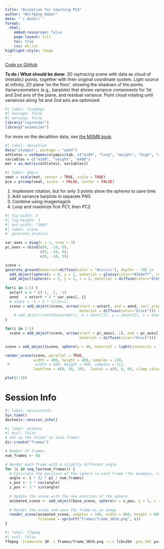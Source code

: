 ```yaml
---
title: "Animation for teaching PCA"
author: "Wolfgang Huber"
date: "`r date()`"
format:
  html:
    embed-resources: false
    page-layout: full
    toc: true
    css: wh.css
highlight-style: tango
---
```


<!-- {{< video pca-animation.mp4 >}} -->

[Code on GitHub](https://github.com/wolfganghuber/PCA-3D-anim)

**To do / What should be done**:
3D raytracing scene with data as cloud of (metallic) points, together with their original coordinate system. Light source at infinity, 2D plane 'on the floor', showing the shadows of the points. Varianceometers (e.g., barplots) that shows variance components for 1st and 2nd axis of the plane, and residual variance. Point cloud rotating until variances along 1st and 2nd axis are optimized.

```r
#| label: loadpkgs
#| message: false
#| warning: false
library("rayrender")
library("animation")
```

For more on the decathlon data, see [the MSMB book](https://www.huber.embl.de/msmb/07-chap.html#what-are-the-data-matrices-and-their-motivation).

```r
#| label: decathlon
data("olympic", package = "ade4")
athletes = setNames(olympic$tab, c("m100", "long", "weight", "high", "m400", "m110", "disc", "pole", "javel", "m1500"))
variables = c("m100", "weight", "m400")
mat = as.matrix(athletes[, variables])
```

```r
#| label: dopca
smat = scale(mat, center = TRUE, scale = TRUE)
pca = prcomp(smat, scale. = FALSE, center = FALSE)
```


1. Implement rotation, but for only 3 points show the spheres to save time
2. Add variance barplots in separate PNG
3. Combine using imagemagick
4. Loop and maximize first PC1, then PC2

```r
#| fig-width: 5
#| fig-height: 5
#| out-width: "100%"
#| label: scene
#  generate_studio()

var_axes = diag(x = 1, nrow = 3)
pc_axes = cbind(c(0, -10, 0),
                c(5, -10, 0),
                c(0, -10, 5))

scene = 
generate_ground(material=diffuse(color = "#cccccc"), depth= - 10) |>
  add_object(sphere(x = 0, y = 2, material = glossy(color="#2b6eff", reflectance = 0.05))) |>
  add_object(sphere(x = 2, y = 2, z = 2, material = diffuse(color="#2b6eff"))) 
  
for(i in 1:3) {
  astart = 4 * c(-1, -1, -1)
  aend   = astart + 4 * var_axes[, i]
  # atext = -4 + 5 * (1:3==i)
  scene = add_object(scene, arrow(start = astart, end = aend, tail_proportion = 0.9, 
                                  material = diffuse(color="black"))) # |>
    # add_object(text3d(paste0(i), x = atext[1], y = atext[2], z = atext[3], text_height = 1.6, orientation = c("xy", "xy", "xy")[i], material = diffuse(color="yellow")))
}

for(i in 1:2)
  scene = add_object(scene, arrow(start = pc_axes[, 1], end = pc_axes[, i+1], tail_proportion = 0.9, 
                                  material = diffuse(color="black")))

scene = add_object(scene, sphere(y = 40, material = light(intensity = 1000)))

render_scene(scene, parallel = TRUE, 
             width = 400, height = 400, samples = 128,
 #            width = 600, height = 600, samples = 512,
             lookfrom = c(0, 50, 10),  lookat = c(0, 0, 0), clamp_value=8)

plot(1:10)
```

# Session Info

```r
#| label: sessioninfo
Sys.time()
devtools::session_info()
```



```r
#| label: animate
#| eval: false
# Set up the folder to save frames
dir.create("frames")

# Number of frames
num_frames <- 60

# Render each frame with a slightly different angle
for (i in seq_len(num_frames)) {
  # Calculate the position of the sphere in each frame (for example, rotating around the y-axis)
  angle <- i * (2 * pi / num_frames)
  x_pos <- 3 * cos(angle)
  z_pos <- 3 * sin(angle)
  
  # Update the scene with the new position of the sphere
  animated_scene <- add_object(base_scene, sphere(x = x_pos, y = 1, z = z_pos, radius = 1, material = diffuse(color = "blue")))
  
  # Render the scene and save the frame as an image
  render_scene(animated_scene, samples = 100, width = 800, height = 800, 
               filename = sprintf("frames/frame_%03d.png", i))
}
```
```sh
#| label: ffmpeg
#| eval: false
ffmpeg -framerate 30 -i frames/frame_%03d.png -c:v libx264 -pix_fmt yuv420p animation.mp4
```